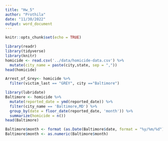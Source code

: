 ```yaml
---
title: "Hw_5"
author: "Prothila"
date: "11/30/2022"
output: word_document
---
```


```r
knitr::opts_chunk$set(echo = TRUE)
```
```r
library(readr)
library(tidyverse)
library(knitr)
homicide <- read.csv('../data/homicide-data.csv') %>% 
  mutate(city_name = paste(city,state, sep = ",")) 
head(homicide)
```

```r
Arrest_of_Grey<- homicide %>% 
  filter(victim_last == "GREY", city =="Baltimore")

```

```r
library(lubridate)
Baltimore <- homicide %>% 
  mutate(reported_date = ymd(reported_date)) %>% 
  filter(city_name == 'Baltimore,MD') %>% 
  group_by(date = floor_date(reported_date, 'month')) %>% 
  summarize(homicide = n())
head(Baltimore)
```
```r
Baltimore$month <- format (as.Date(Baltimore$date, format = "%y/%m/%d"), "%m")
Baltimore$month <- as.numeric(Baltimore$month)
```

